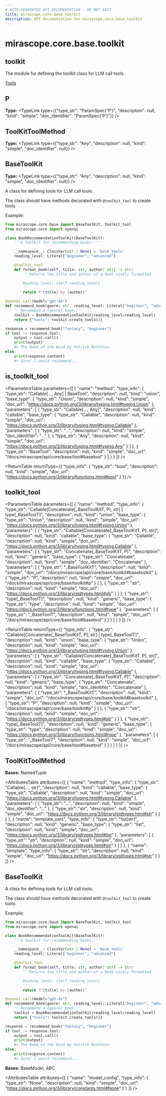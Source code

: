 ```yaml
---
# AUTO-GENERATED API DOCUMENTATION - DO NOT EDIT
title: mirascope.core.base.toolkit
description: API documentation for mirascope.core.base.toolkit
---
```


# mirascope.core.base.toolkit

## <ApiType type="Module" path="core/base/toolkit" symbolName="toolkit" /> toolkit

The module for defining the toolkit class for LLM call tools.

<Info title="Usage">

[Tools](/docs/mirascope/learn/tools#toolkit)

</Info>

## <ApiType type="Attribute" path="core/base/toolkit" symbolName="P" /> P

**Type:** <TypeLink type={{"type_str": "ParamSpec('P')", "description": null, "kind": "simple", "doc_identifier": "ParamSpec('P')"}} />


## <ApiType type="Attribute" path="core/base/toolkit" symbolName="ToolKitToolMethod" /> ToolKitToolMethod

**Type:** <TypeLink type={{"type_str": "Any", "description": null, "kind": "simple", "doc_identifier": null}} />


## <ApiType type="Attribute" path="core/base/toolkit" symbolName="BaseToolKit" /> BaseToolKit

**Type:** <TypeLink type={{"type_str": "Any", "description": null, "kind": "simple", "doc_identifier": null}} />

A class for defining tools for LLM call tools.

The class should have methods decorated with `@toolkit_tool` to create tools.

Example:
```python
from mirascope.core.base import BaseToolKit, toolkit_tool
from mirascope.core import openai

class BookRecommendationToolKit(BaseToolKit):
    '''A toolkit for recommending books.'''

    __namespace__: ClassVar[str | None] = 'book_tools'
    reading_level: Literal["beginner", "advanced"]

    @toolkit_tool
    def format_book(self, title: str, author: str) -> str:
        '''Returns the title and author of a book nicely formatted.

        Reading level: {self.reading_level}
        '''
        return f"{title} by {author}"

@openai.call(model="gpt-4o")
def recommend_book(genre: str, reading_level: Literal["beginner", "advanced"]):
    '''Recommend a {genre} book.'''
    toolkit = BookRecommendationToolKit(reading_level=reading_level)
    return {"tools": toolkit.create_tools()}

response = recommend_book("fantasy", "beginner")
if tool := response.tool:
    output = tool.call()
    print(output)
    #> The Name of the Wind by Patrick Rothfuss
else:
    print(response.content)
    #> Sure! I would recommend...
```


## <ApiType type="Function" path="core/base/toolkit" symbolName="is_toolkit_tool" /> is_toolkit_tool

<ParametersTable
  parameters={[
  {
    "name": "method",
    "type_info": {
      "type_str": "Callable[..., Any] | BaseTool",
      "description": null,
      "kind": "union",
      "base_type": {
        "type_str": "Union",
        "description": null,
        "kind": "simple",
        "doc_url": "https://docs.python.org/3/library/typing.html#typing.Union"
      },
      "parameters": [
        {
          "type_str": "Callable[..., Any]",
          "description": null,
          "kind": "callable",
          "base_type": {
            "type_str": "Callable",
            "description": null,
            "kind": "simple",
            "doc_url": "https://docs.python.org/3/library/typing.html#typing.Callable"
          },
          "parameters": [
            {
              "type_str": "...",
              "description": null,
              "kind": "simple",
              "doc_identifier": "..."
            },
            {
              "type_str": "Any",
              "description": null,
              "kind": "simple",
              "doc_url": "https://docs.python.org/3/library/typing.html#typing.Any"
            }
          ]
        },
        {
          "type_str": "BaseTool",
          "description": null,
          "kind": "simple",
          "doc_url": "/docs/mirascope/api/core/base/tool#basetool"
        }
      ]
    }
  }
]}
/>

<ReturnTable
  returnType={{
  "type_info": {
    "type_str": "bool",
    "description": null,
    "kind": "simple",
    "doc_url": "https://docs.python.org/3/library/functions.html#bool"
  }
}}
/>


## <ApiType type="Function" path="core/base/toolkit" symbolName="toolkit_tool" /> toolkit_tool

<ParametersTable
  parameters={[
  {
    "name": "method",
    "type_info": {
      "type_str": "Callable[Concatenate[_BaseToolKitT, P], str] | type[_BaseToolT]",
      "description": null,
      "kind": "union",
      "base_type": {
        "type_str": "Union",
        "description": null,
        "kind": "simple",
        "doc_url": "https://docs.python.org/3/library/typing.html#typing.Union"
      },
      "parameters": [
        {
          "type_str": "Callable[Concatenate[_BaseToolKitT, P], str]",
          "description": null,
          "kind": "callable",
          "base_type": {
            "type_str": "Callable",
            "description": null,
            "kind": "simple",
            "doc_url": "https://docs.python.org/3/library/typing.html#typing.Callable"
          },
          "parameters": [
            {
              "type_str": "Concatenate[_BaseToolKitT, P]",
              "description": null,
              "kind": "generic",
              "base_type": {
                "type_str": "Concatenate",
                "description": null,
                "kind": "simple",
                "doc_identifier": "Concatenate"
              },
              "parameters": [
                {
                  "type_str": "_BaseToolKitT",
                  "description": null,
                  "kind": "simple",
                  "doc_url": "/docs/mirascope/api/core/base/toolkit#basetoolkit"
                },
                {
                  "type_str": "P",
                  "description": null,
                  "kind": "simple",
                  "doc_url": "/docs/mirascope/api/core/base/toolkit#p"
                }
              ]
            },
            {
              "type_str": "str",
              "description": null,
              "kind": "simple",
              "doc_url": "https://docs.python.org/3/library/stdtypes.html#str"
            }
          ]
        },
        {
          "type_str": "type[_BaseToolT]",
          "description": null,
          "kind": "generic",
          "base_type": {
            "type_str": "type",
            "description": null,
            "kind": "simple",
            "doc_url": "https://docs.python.org/3/library/functions.html#type"
          },
          "parameters": [
            {
              "type_str": "_BaseToolT",
              "description": null,
              "kind": "simple",
              "doc_url": "/docs/mirascope/api/core/base/tool#basetool"
            }
          ]
        }
      ]
    }
  }
]}
/>

<ReturnTable
  returnType={{
  "type_info": {
    "type_str": "Callable[Concatenate[_BaseToolKitT, P], str] | type[_BaseToolT]",
    "description": null,
    "kind": "union",
    "base_type": {
      "type_str": "Union",
      "description": null,
      "kind": "simple",
      "doc_url": "https://docs.python.org/3/library/typing.html#typing.Union"
    },
    "parameters": [
      {
        "type_str": "Callable[Concatenate[_BaseToolKitT, P], str]",
        "description": null,
        "kind": "callable",
        "base_type": {
          "type_str": "Callable",
          "description": null,
          "kind": "simple",
          "doc_url": "https://docs.python.org/3/library/typing.html#typing.Callable"
        },
        "parameters": [
          {
            "type_str": "Concatenate[_BaseToolKitT, P]",
            "description": null,
            "kind": "generic",
            "base_type": {
              "type_str": "Concatenate",
              "description": null,
              "kind": "simple",
              "doc_identifier": "Concatenate"
            },
            "parameters": [
              {
                "type_str": "_BaseToolKitT",
                "description": null,
                "kind": "simple",
                "doc_url": "/docs/mirascope/api/core/base/toolkit#basetoolkit"
              },
              {
                "type_str": "P",
                "description": null,
                "kind": "simple",
                "doc_url": "/docs/mirascope/api/core/base/toolkit#p"
              }
            ]
          },
          {
            "type_str": "str",
            "description": null,
            "kind": "simple",
            "doc_url": "https://docs.python.org/3/library/stdtypes.html#str"
          }
        ]
      },
      {
        "type_str": "type[_BaseToolT]",
        "description": null,
        "kind": "generic",
        "base_type": {
          "type_str": "type",
          "description": null,
          "kind": "simple",
          "doc_url": "https://docs.python.org/3/library/functions.html#type"
        },
        "parameters": [
          {
            "type_str": "_BaseToolT",
            "description": null,
            "kind": "simple",
            "doc_url": "/docs/mirascope/api/core/base/tool#basetool"
          }
        ]
      }
    ]
  }
}}
/>


## <ApiType type="Class" path="core/base/toolkit" symbolName="ToolKitToolMethod" /> ToolKitToolMethod

**Bases:** NamedTuple

<AttributesTable
  attributes={[
  {
    "name": "method",
    "type_info": {
      "type_str": "Callable[..., str]",
      "description": null,
      "kind": "callable",
      "base_type": {
        "type_str": "Callable",
        "description": null,
        "kind": "simple",
        "doc_url": "https://docs.python.org/3/library/typing.html#typing.Callable"
      },
      "parameters": [
        {
          "type_str": "...",
          "description": null,
          "kind": "simple",
          "doc_identifier": "..."
        },
        {
          "type_str": "str",
          "description": null,
          "kind": "simple",
          "doc_url": "https://docs.python.org/3/library/stdtypes.html#str"
        }
      ]
    }
  },
  {
    "name": "template_vars",
    "type_info": {
      "type_str": "list[str]",
      "description": null,
      "kind": "generic",
      "base_type": {
        "type_str": "list",
        "description": null,
        "kind": "simple",
        "doc_url": "https://docs.python.org/3/library/stdtypes.html#list"
      },
      "parameters": [
        {
          "type_str": "str",
          "description": null,
          "kind": "simple",
          "doc_url": "https://docs.python.org/3/library/stdtypes.html#str"
        }
      ]
    }
  },
  {
    "name": "template",
    "type_info": {
      "type_str": "str",
      "description": null,
      "kind": "simple",
      "doc_url": "https://docs.python.org/3/library/stdtypes.html#str"
    }
  }
]}
/>


## <ApiType type="Class" path="core/base/toolkit" symbolName="BaseToolKit" /> BaseToolKit

A class for defining tools for LLM call tools.

The class should have methods decorated with `@toolkit_tool` to create tools.

Example:
```python
from mirascope.core.base import BaseToolKit, toolkit_tool
from mirascope.core import openai

class BookRecommendationToolKit(BaseToolKit):
    '''A toolkit for recommending books.'''

    __namespace__: ClassVar[str | None] = 'book_tools'
    reading_level: Literal["beginner", "advanced"]

    @toolkit_tool
    def format_book(self, title: str, author: str) -> str:
        '''Returns the title and author of a book nicely formatted.

        Reading level: {self.reading_level}
        '''
        return f"{title} by {author}"

@openai.call(model="gpt-4o")
def recommend_book(genre: str, reading_level: Literal["beginner", "advanced"]):
    '''Recommend a {genre} book.'''
    toolkit = BookRecommendationToolKit(reading_level=reading_level)
    return {"tools": toolkit.create_tools()}

response = recommend_book("fantasy", "beginner")
if tool := response.tool:
    output = tool.call()
    print(output)
    #> The Name of the Wind by Patrick Rothfuss
else:
    print(response.content)
    #> Sure! I would recommend...
```

**Bases:** BaseModel, ABC

<AttributesTable
  attributes={[
  {
    "name": "model_config",
    "type_info": {
      "type_str": "None",
      "description": null,
      "kind": "simple",
      "doc_url": "https://docs.python.org/3/library/constants.html#None"
    }
  }
]}
/>




